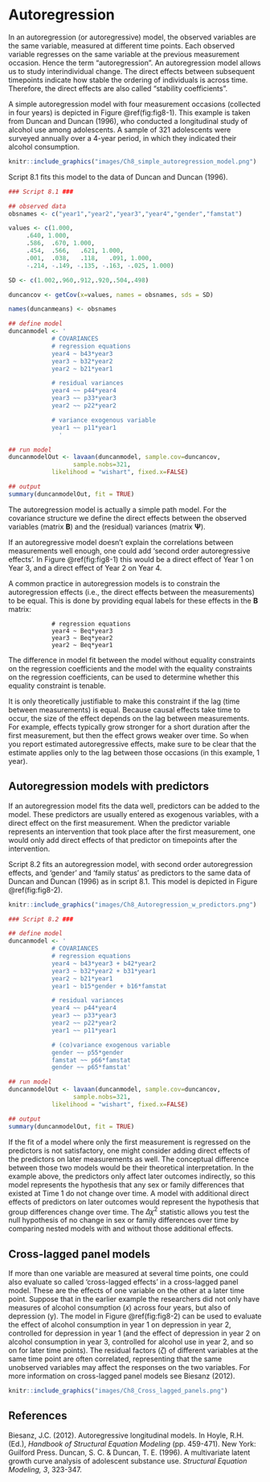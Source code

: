 # Autoregression {#ch8}

In an autoregression (or autoregressive) model, the observed variables are the same variable, measured at different time points. Each observed variable regresses on the same variable at the previous measurement occasion. Hence the term “autoregression”. An autoregression model allows us to study interindividual change. The direct effects between subsequent timepoints indicate how stable the ordering of individuals is across time. Therefore, the direct effects are also called “stability coefficients”. 

A simple autoregression model with four measurement occasions (collected in four years) is depicted in Figure \@ref(fig:fig8-1). This example is taken from Duncan and Duncan (1996), who conducted a longitudinal study of alcohol use among adolescents. A sample of 321 adolescents were surveyed annually over a 4-year period, in which they indicated their alcohol consumption.

```r

knitr::include_graphics("images/Ch8_simple_autoregression_model.png")

```

Script 8.1 fits this model to the data of Duncan and Duncan (1996).

```r
### Script 8.1 ###

## observed data
obsnames <- c("year1","year2","year3","year4","gender","famstat")

values <- c(1.000,
     .640, 1.000,
     .586,	.670, 1.000,
     .454,	.566,	.621, 1.000,
     .001,	.038,	.118,	.091, 1.000,
     -.214, -.149, -.135, -.163, -.025, 1.000)

SD <- c(1.002,.960,.912,.920,.504,.498) 

duncancov <- getCov(x=values, names = obsnames, sds = SD)

names(duncanmeans) <- obsnames

## define model
duncanmodel <- '
			# COVARIANCES
			# regression equations
			year4 ~ b43*year3
			year3 ~ b32*year2
			year2 ~ b21*year1

			# residual variances
			year4 ~~ p44*year4
			year3 ~~ p33*year3
			year2 ~~ p22*year2

			# variance exogenous variable
			year1 ~~ p11*year1
		      '

## run model
duncanmodelOut <- lavaan(duncanmodel, sample.cov=duncancov,
                  sample.nobs=321,
			likelihood = "wishart", fixed.x=FALSE)	

## output
summary(duncanmodelOut, fit = TRUE)
```

The autoregression model is actually a simple path model. For the covariance structure we define the direct effects between the observed variables (matrix $\mathbf{B}$) and the (residual) variances (matrix $\mathbf{\Psi}$). 

If an autoregressive model doesn’t explain the correlations between measurements well enough, one could add ‘second order autoregressive effects’. In Figure \@ref(fig:fig8-1) this would be a direct effect of Year 1 on Year 3, and a direct effect of Year 2 on Year 4.

A common practice in autoregression models is to constrain the autoregression effects (i.e., the direct effects between the measurements) to be equal. This is done by providing equal labels for these effects in the $\mathbf{B}$ matrix:

```
			# regression equations
			year4 ~ Beq*year3
			year3 ~ Beq*year2
			year2 ~ Beq*year1
```

The difference in model fit between the model without equality constraints on the regression coefficients and the model with the equality constraints on the regression coefficients, can be used to determine whether this equality constraint is tenable.

It is only theoretically justifiable to make this constraint if the lag (time between measurements) is equal. Because causal effects take time to occur, the size of the effect depends on the lag between measurements. For example, effects typically grow stronger for a short duration after the first measurement, but then the effect grows weaker over time. So when you report estimated autoregressive effects, make sure to be clear that the estimate applies only to the lag between those occasions (in this example, 1 year).


## Autoregression models with predictors
If an autoregression model fits the data well, predictors can be added to the model. These predictors are usually entered as exogenous variables, with a direct effect on the first measurement. When the predictor variable represents an intervention that took place after the first measurement, one would only add direct effects of that predictor on timepoints after the intervention. 

Script 8.2 fits an autoregression model, with second order autoregression effects, and ‘gender’ and ‘family status’ as predictors to the same data of Duncan and Duncan (1996) as in script 8.1. This model is depicted in Figure \@ref(fig:fig8-2).

```r

knitr::include_graphics("images/Ch8_Autoregression_w_predictors.png")

```

```r
### Script 8.2 ###

## define model
duncanmodel <- '
			# COVARIANCES
			# regression equations
			year4 ~ b43*year3 + b42*year2
			year3 ~ b32*year2 + b31*year1
			year2 ~ b21*year1
			year1 ~ b15*gender + b16*famstat

			# residual variances
			year4 ~~ p44*year4
			year3 ~~ p33*year3
			year2 ~~ p22*year2
			year1 ~~ p11*year1

			# (co)variance exogenous variable
			gender ~~ p55*gender
			famstat ~~ p66*famstat
			gender ~~ p65*famstat'

## run model
duncanmodelOut <- lavaan(duncanmodel, sample.cov=duncancov,
                  sample.nobs=321,
			likelihood = "wishart", fixed.x=FALSE)	

## output
summary(duncanmodelOut, fit = TRUE)
```

If the fit of a model where only the first measurement is regressed on the predictors is not satisfactory, one might consider adding direct effects of the predictors on later measurements as well. The conceptual difference between those two models would be their theoretical interpretation.  In the example above, the predictors only affect later outcomes indirectly, so this model represents the hypothesis that any sex or family differences that existed at Time 1 do not change over time. A model with additional direct effects of predictors on later outcomes would represent the hypothesis that group differences change over time. The $\Delta\chi^2$ statistic allows you test the null hypothesis of no change in sex or family differences over time by comparing nested models with and without those additional effects.

## Cross-lagged panel models
If more than one variable are measured at several time points, one could also evaluate so called ‘cross-lagged effects’ in a cross-lagged panel model. These are the effects of one variable on the other at a later time point. Suppose that in the earlier example the researchers did not only have measures of alcohol consumption ($x$) across four years, but also of depression ($\mathrm{y}$). The model in Figure \@ref(fig:fig8-2) can be used to evaluate the effect of alcohol consumption in year 1 on depression in year 2, controlled for depression in year 1 (and the effect of depression in year 2 on alcohol consumption in year 3, controlled for alcohol use in year 2, and so on for later time points). The residual factors ($ζ$) of different variables at the same time point are often correlated, representing that the same unobserved variables may affect the responses on the two variables. For more information on cross-lagged panel models see Biesanz (2012).

```r
knitr::include_graphics("images/Ch8_Cross_lagged_panels.png")
```

## References
Biesanz, J.C. (2012). Autoregressive longitudinal models. In Hoyle, R.H. (Ed.), *Handbook of Structural Equation Modeling* (pp. 459-471). New York: Guilford Press.
Duncan, S. C. & Duncan, T. E. (1996). A multivariate latent growth curve analysis of adolescent substance use. *Structural Equation Modeling, 3*, 323-347.

